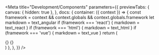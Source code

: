 

<Meta
  title="Development/Components"
  parameters={{
    previewTabs: {
      canvas: { hidden: true },
    },
    docs: {
      container: ({ context }) => {
        const framework = context && context.globals && context.globals.framework
        let markdown = text_angular
        if (framework === 'react') {
          markdown = text_react
        }
        if (framework === 'html') {
          markdown = text_html
        }
        if (framework === 'vue') {
          markdown = text_vue
        }
        return (
          <DocsContainer context={context}>
            <TableOfContents />
            <div className="my-doc-content">
              {<Description markdown={text_intro} />}
              {<Description markdown={markdown} />}
            </div>
            <BackToTop />
          </DocsContainer>
        )
      },
    },
  }}
/>

<bal-doc-github link="/stories/development/guides/components/components.stories.mdx"></bal-doc-github>
